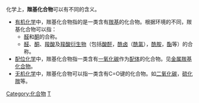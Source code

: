 化学上，'''羰基化合物'''可以有不同的含义。

*[[有机化学|有机化学]]中，羰基化合物指的是一类含有[[羰基|羰基]]的化合物。根据环境的不同，羰基化合物可以指：
**[[醛|醛]]和[[酮|酮]]的合称。
**[[醛|醛]]、[[酮|酮]]、[[羧酸|羧酸]]及[[羧酸衍生物|羧酸衍生物]]（包括[[酸酐|酸酐]]，[[酰卤|酰卤]]（[[酰氯|酰氯]]），[[酰胺|酰胺]]，[[酯|酯]]等）的合称。
*[[配位化学|配位化学]]中，羰基化合物指一类含有[[一氧化碳|一氧化碳]]作为[[配体_(化学)|配体]]的化合物。见[[金属羰基化合物|金属羰基化合物]]。
*[[无机化学|无机化学]]中，羰基化合物可以指一类含有C=O键的化合物。如[[二氧化碳|二氧化碳]]，[[硫化羰|硫化羰]]等。

{{chemdab}}

[[Category:化合物|Category:化合物]]
[[Category:官能团|T]]